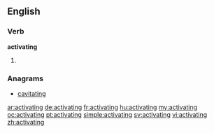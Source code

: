 ==English==

===Verb===
'''activating'''

# {{present participle of|activate}}

===Anagrams===
* [[cavitating#English|cavitating]]

[[ar:activating]]
[[de:activating]]
[[fr:activating]]
[[hu:activating]]
[[my:activating]]
[[oc:activating]]
[[pt:activating]]
[[simple:activating]]
[[sv:activating]]
[[vi:activating]]
[[zh:activating]]